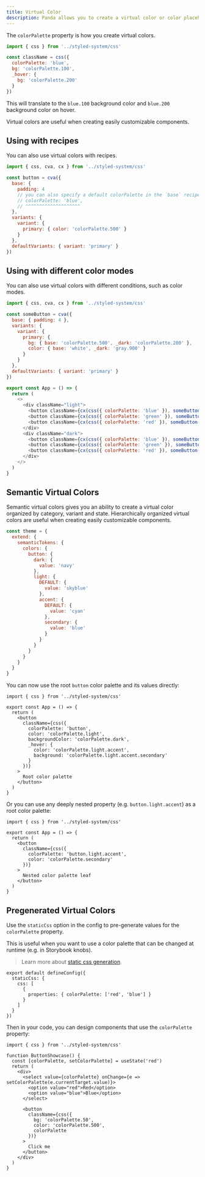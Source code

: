 ```yaml
---
title: Virtual Color
description: Panda allows you to create a virtual color or color placeholder in your project.
---
```


The `colorPalette` property is how you create virtual colors.

```js
import { css } from '../styled-system/css'

const className = css({
  colorPalette: 'blue',
  bg: 'colorPalette.100',
  _hover: {
    bg: 'colorPalette.200'
  }
})
```

This will translate to the `blue.100` background color and `blue.200` background color on hover.

Virtual colors are useful when creating easily customizable components.

## Using with recipes

You can also use virtual colors with recipes.

```js
import { css, cva, cx } from '../styled-system/css'

const button = cva({
  base: {
    padding: 4
    // you can also specify a default colorPalette in the `base` recipe key
    // colorPalette: 'blue',
    // ^^^^^^^^^^^^^^^^^^^^
  },
  variants: {
    variant: {
      primary: { color: 'colorPalette.500' }
    }
  },
  defaultVariants: { variant: 'primary' }
})
```

## Using with different color modes

You can also use virtual colors with different conditions, such as color modes.

```js
import { css, cva, cx } from '../styled-system/css'

const someButton = cva({
  base: { padding: 4 },
  variants: {
    variant: {
      primary: {
        bg: { base: 'colorPalette.500', _dark: 'colorPalette.200' },
        color: { base: 'white', _dark: 'gray.900' }
      }
    }
  },
  defaultVariants: { variant: 'primary' }
})

export const App = () => {
  return (
    <>
      <div className="light">
        <button className={cx(css({ colorPalette: 'blue' }), someButton())}>Click me</button>
        <button className={cx(css({ colorPalette: 'green' }), someButton())}>Click me</button>
        <button className={cx(css({ colorPalette: 'red' }), someButton())}>Click me</button>
      </div>
      <div className="dark">
        <button className={cx(css({ colorPalette: 'blue' }), someButton())}>Click me</button>
        <button className={cx(css({ colorPalette: 'green' }), someButton())}>Click me</button>
        <button className={cx(css({ colorPalette: 'red' }), someButton())}>Click me</button>
      </div>
    </>
  )
}
```

## Semantic Virtual Colors

Semantic virtual colors gives you an ability to create a virtual color organized by category, variant and state.
Hierarchically organized virtual colors are useful when creating easily customizable components.

```js
const theme = {
  extend: {
    semanticTokens: {
      colors: {
        button: {
          dark: {
            value: 'navy'
          },
          light: {
            DEFAULT: {
              value: 'skyblue'
            },
            accent: {
              DEFAULT: {
                value: 'cyan'
              },
              secondary: {
                value: 'blue'
              }
            }
          }
        }
      }
    }
  }
}
```

You can now use the root `button` color palette and its values directly:

```tsx
import { css } from '../styled-system/css'

export const App = () => {
  return (
    <button
      className={css({
        colorPalette: 'button',
        color: 'colorPalette.light',
        backgroundColor: 'colorPalette.dark',
        _hover: {
          color: 'colorPalette.light.accent',
          background: 'colorPalette.light.accent.secondary'
        }
      })}
    >
      Root color palette
    </button>
  )
}
```

Or you can use any deeply nested property (e.g. `button.light.accent`) as a root color palette:

```tsx
import { css } from '../styled-system/css'

export const App = () => {
  return (
    <button
      className={css({
        colorPalette: 'button.light.accent',
        color: 'colorPalette.secondary'
      })}
    >
      Nested color palette leaf
    </button>
  )
}
```

## Pregenerated Virtual Colors

Use the `staticCss` option in the config to pre-generate values for the `colorPalette` property.

This is useful when you want to use a color palette that can be changed at runtime (e.g. in Storybook knobs).

> Learn more about [static css generation](/docs/guides/static).

```tsx
export default defineConfig({
  staticCss: {
    css: [
      {
        properties: { colorPalette: ['red', 'blue'] }
      }
    ]
  }
})
```

Then in your code, you can design components that use the `colorPalette` property:

```tsx
import { css } from '../styled-system/css'

function ButtonShowcase() {
  const [colorPalette, setColorPalette] = useState('red')
  return (
    <div>
      <select value={colorPalette} onChange={e => setColorPalette(e.currentTarget.value)}>
        <option value="red">Red</option>
        <option value="blue">Blue</option>
      </select>

      <button
        className={css({
          bg: 'colorPalette.50',
          color: 'colorPalette.500',
          colorPalette
        })}
      >
        Click me
      </button>
    </div>
  )
}
```
